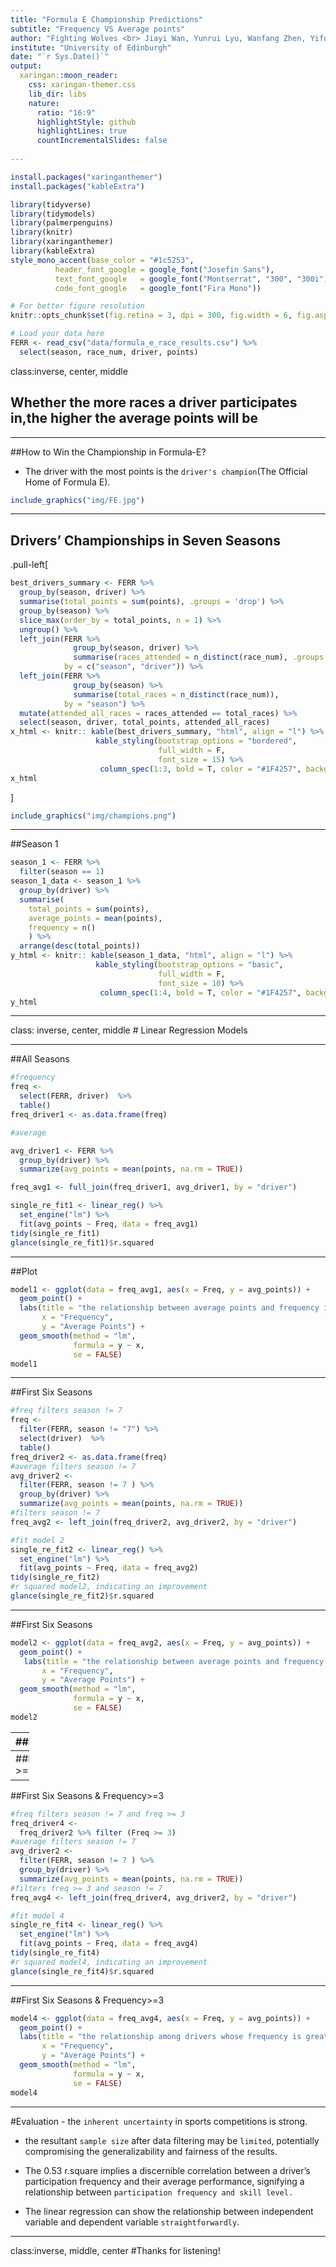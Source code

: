 ```yaml
---
title: "Formula E Championship Predictions"
subtitle: "Frequency VS Average points"
author: "Fighting Wolves <br> Jiayi Wan, Yunrui Lyu, Wanfang Zhen, Yifu Li & George Zhu"
institute: "University of Edinburgh"
date: "`r Sys.Date()`"
output:
  xaringan::moon_reader:
    css: xaringan-themer.css
    lib_dir: libs
    nature:
      ratio: "16:9"
      highlightStyle: github
      highlightLines: true
      countIncrementalSlides: false
      
---
```


```r
install.packages("xaringanthemer")
install.packages("kableExtra")
```


```r
library(tidyverse)
library(tidymodels)
library(palmerpenguins)
library(knitr)
library(xaringanthemer)
library(kableExtra)
style_mono_accent(base_color = "#1c5253", 
          header_font_google = google_font("Josefin Sans"),
          text_font_google   = google_font("Montserrat", "300", "300i"),
          code_font_google   = google_font("Fira Mono"))
```

```r
# For better figure resolution
knitr::opts_chunk$set(fig.retina = 3, dpi = 300, fig.width = 6, fig.asp = 0.618, out.width = "65%")
```

```r
# Load your data here
FERR <- read_csv("data/formula_e_race_results.csv") %>%
  select(season, race_num, driver, points)
```

class:inverse, center, middle

## Whether the more races a driver participates in,the higher the average points will be

---

##How to Win the Championship in Formula-E?

- The driver with the most points is the `driver's champion`(The Official Home of Formula E).


```r
include_graphics("img/FE.jpg")
```
---

## Drivers' Championships in Seven Seasons

.pull-left[
```r
best_drivers_summary <- FERR %>%
  group_by(season, driver) %>%
  summarise(total_points = sum(points), .groups = 'drop') %>%
  group_by(season) %>%
  slice_max(order_by = total_points, n = 1) %>%
  ungroup() %>%
  left_join(FERR %>% 
              group_by(season, driver) %>%
              summarise(races_attended = n_distinct(race_num), .groups = 'drop'), 
            by = c("season", "driver")) %>%
  left_join(FERR %>% 
              group_by(season) %>%
              summarise(total_races = n_distinct(race_num)), 
            by = "season") %>%
  mutate(attended_all_races = races_attended == total_races) %>%
  select(season, driver, total_points, attended_all_races)
x_html <- knitr:: kable(best_drivers_summary, "html", align = "l") %>%
                   kable_styling(bootstrap_options = "bordered",
                                 full_width = F, 
                                 font_size = 15) %>%
                    column_spec(1:3, bold = T, color = "#1F4257", background = "white")
x_html
```
]

```r
include_graphics("img/champions.png")
```


---

##Season 1

```r
season_1 <- FERR %>%
  filter(season == 1)
season_1_data <- season_1 %>%
  group_by(driver) %>%
  summarise(
    total_points = sum(points),
    average_points = mean(points),
    frequency = n()
    ) %>%
  arrange(desc(total_points)) 
y_html <- knitr:: kable(season_1_data, "html", align = "l") %>%
                   kable_styling(bootstrap_options = "basic",
                                 full_width = F, 
                                 font_size = 10) %>%
                    column_spec(1:4, bold = T, color = "#1F4257", background = "white")
y_html
```
---

class: inverse, center, middle
# Linear Regression Models

---

##All Seasons

```r
#frequency
freq <- 
  select(FERR, driver)  %>% 
  table()
freq_driver1 <- as.data.frame(freq)

#average

avg_driver1 <- FERR %>%
  group_by(driver) %>%
  summarize(avg_points = mean(points, na.rm = TRUE))

freq_avg1 <- full_join(freq_driver1, avg_driver1, by = "driver")
```

```r
single_re_fit1 <- linear_reg() %>%
  set_engine("lm") %>%
  fit(avg_points ~ Freq, data = freq_avg1)
tidy(single_re_fit1)
glance(single_re_fit1)$r.squared
```
---

##Plot
```r
model1 <- ggplot(data = freq_avg1, aes(x = Freq, y = avg_points)) + 
  geom_point() + 
  labs(title = "the relationship between average points and frequency in all seasons",
       x = "Frequency",
       y = "Average Points") +
  geom_smooth(method = "lm",
              formula = y ~ x,
              se = FALSE)
model1 
```

---

##First Six Seasons
```r
#freq filters season != 7 
freq <- 
  filter(FERR, season != "7") %>%
  select(driver)  %>% 
  table()
freq_driver2 <- as.data.frame(freq)
#average filters season != 7
avg_driver2 <-
  filter(FERR, season != 7 ) %>%
  group_by(driver) %>%
  summarize(avg_points = mean(points, na.rm = TRUE))
#filters season != 7
freq_avg2 <- left_join(freq_driver2, avg_driver2, by = "driver")

```

```r
#fit model 2
single_re_fit2 <- linear_reg() %>%
  set_engine("lm") %>%
  fit(avg_points ~ Freq, data = freq_avg2)
tidy(single_re_fit2)
#r squared model2, indicating an improvement
glance(single_re_fit2)$r.squared
```
---

##First Six Seasons

```r
model2 <- ggplot(data = freq_avg2, aes(x = Freq, y = avg_points)) + 
  geom_point() + 
   labs(title = "the relationship between average points and frequency in the first six seasons",
       x = "Frequency",
       y = "Average Points") +
  geom_smooth(method = "lm",
              formula = y ~ x,
              se = FALSE)
model2
```
---
##Frequency>=3
```r
#freq filters freq >= 3
freq_driver3 <-
  freq_driver1 %>% filter (Freq >= 3)

#filters freq >= 3
freq_avg3 <- left_join(freq_driver3, avg_driver1, by = "driver")
```

```r
#fit model 3
single_re_fit3 <- linear_reg() %>%
  set_engine("lm") %>%
  fit(avg_points ~ Freq, data = freq_avg3)
tidy(single_re_fit3)
#r squared model3
glance(single_re_fit3)$r.squared
```

---
##Frequecny >=3
```r
model3 <- ggplot(data = freq_avg3, aes(x = Freq, y = avg_points)) + 
  geom_point() + 
   labs(title = "the relationship among drivers whose frequency is greater than 3",
       x = "Frequency",
       y = "Average Points") +
  geom_smooth(method = "lm",
              formula = y ~ x,
              se = FALSE)
model3
```
---
##First Six Seasons & Frequency>=3
```r
#freq filters season != 7 and freq >= 3
freq_driver4 <-
  freq_driver2 %>% filter (Freq >= 3)
#average filters season != 7
avg_driver2 <-
  filter(FERR, season != 7 ) %>%
  group_by(driver) %>%
  summarize(avg_points = mean(points, na.rm = TRUE))
#filters freq >= 3 and season != 7
freq_avg4 <- left_join(freq_driver4, avg_driver2, by = "driver")
```

```r
#fit model 4
single_re_fit4 <- linear_reg() %>%
  set_engine("lm") %>%
  fit(avg_points ~ Freq, data = freq_avg4)
tidy(single_re_fit4)
#r squared model4, indicating an improvement
glance(single_re_fit4)$r.squared

```
---

##First Six Seasons & Frequency>=3
```R
model4 <- ggplot(data = freq_avg4, aes(x = Freq, y = avg_points)) + 
  geom_point() + 
  labs(title = "the relationship among drivers whose frequency is greater than 3 in the first six seasons",
       x = "Frequency",
       y = "Average Points") +
  geom_smooth(method = "lm",
              formula = y ~ x,
              se = FALSE)
model4
```

---

#Evaluation
- the `inherent uncertainty` in sports competitions is strong.

- the resultant `sample size` after data filtering may be `limited`, potentially compromising the generalizability and fairness of the results. 

- The 0.53 r.square implies a discernible correlation between a driver's participation frequency and their average performance, signifying a relationship between  `participation frequency and skill level.` 

- The linear regression can show the relationship between independent variable and dependent variable  `straightforwardly`.

---

class:inverse, middle, center
#Thanks for listening!
